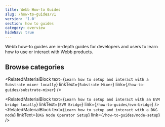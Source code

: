 ```yaml
---
title: Webb How-to Guides
slug: /how-to-guides/v1
version: '1.0'
section: how to guides
category: overview
hideNav: true
---
```


Webb how-to guides are in-depth guides for developers and users to learn how to use or interact with Webb products.

## Browse categories

<RelatedMaterialBlock
  text={`Learn how to setup and interact with a Substrate mixer locally`}
  linkText={`Substrate Mixer`}
  link={`/how-to-guides/substrate-mixer`}
/>

<RelatedMaterialBlock
  text={`Learn how to setup and interact with an EVM bridge locally`}
  linkText={`EVM Bridge`}
  link={`/how-to-guides/evm-bridge`}
/>
<RelatedMaterialBlock
  text={`Learn how to setup and interact with a DKG node`}
  linkText={`DKG Node Operator Setup`}
  link={`/how-to-guides/node-setup`}
/>
 